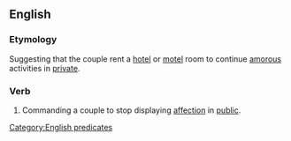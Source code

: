 ==English==

===Etymology===
Suggesting that the couple rent a [[hotel]] or [[motel]] room to continue [[amorous]] activities in [[private]].

===Verb===
{{head|en|verb|head=[[get]] a [[room]]}}

# {{idiomatic|slang|sometimes|humorous}} Commanding a couple to stop displaying [[affection]] in [[public]].

[[Category:English predicates]]